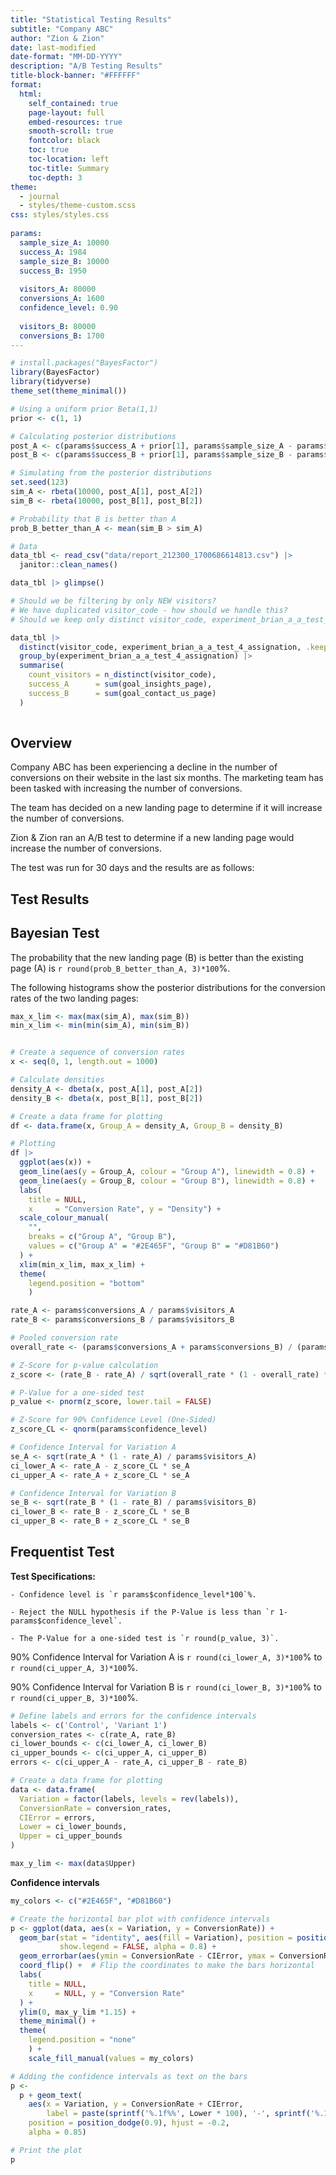 ```yaml
---
title: "Statistical Testing Results"
subtitle: "Company ABC"
author: "Zion & Zion"
date: last-modified
date-format: "MM-DD-YYYY"
description: "A/B Testing Results"
title-block-banner: "#FFFFFF"
format: 
  html:
    self_contained: true
    page-layout: full
    embed-resources: true
    smooth-scroll: true
    fontcolor: black
    toc: true
    toc-location: left
    toc-title: Summary
    toc-depth: 3
theme:
  - journal
  - styles/theme-custom.scss
css: styles/styles.css
  
params:
  sample_size_A: 10000
  success_A: 1984
  sample_size_B: 10000
  success_B: 1950
  
  visitors_A: 80000
  conversions_A: 1600
  confidence_level: 0.90
  
  visitors_B: 80000
  conversions_B: 1700
---
```


```r
# install.packages("BayesFactor")
library(BayesFactor)
library(tidyverse)
theme_set(theme_minimal())

# Using a uniform prior Beta(1,1)
prior <- c(1, 1)

# Calculating posterior distributions
post_A <- c(params$success_A + prior[1], params$sample_size_A - params$success_A + prior[2])
post_B <- c(params$success_B + prior[1], params$sample_size_B - params$success_B + prior[2])

# Simulating from the posterior distributions
set.seed(123)
sim_A <- rbeta(10000, post_A[1], post_A[2])
sim_B <- rbeta(10000, post_B[1], post_B[2])

# Probability that B is better than A
prob_B_better_than_A <- mean(sim_B > sim_A)

# Data
data_tbl <- read_csv("data/report_212300_1700686614813.csv") |> 
  janitor::clean_names() 
```

```r
data_tbl |> glimpse()

# Should we be filtering by only NEW visitors?
# We have duplicated visitor_code - how should we handle this?
# Should we keep only distinct visitor_code, experiment_brian_a_a_test_4_assignation combinations?

data_tbl |> 
  distinct(visitor_code, experiment_brian_a_a_test_4_assignation, .keep_all = TRUE) |> 
  group_by(experiment_brian_a_a_test_4_assignation) |> 
  summarise(
    count_visitors = n_distinct(visitor_code),
    success_A      = sum(goal_insights_page),
    success_B      = sum(goal_contact_us_page)
  )
  
```


## Overview

Company ABC has been experiencing a decline in the number of conversions on their website in the last six months. The marketing team has been tasked with increasing the number of conversions. 

The team has decided on a new landing page to determine if it will increase the number of conversions. 

Zion & Zion ran an A/B test to determine if a new landing page would increase the number of conversions. 

The test was run for 30 days and the results are as follows:

## Test Results

::: {.panel-tabset}

## Bayesian Test

The probability that the new landing page (B) is better than the existing page (A) is `r round(prob_B_better_than_A, 3)*100`%.

The following histograms show the posterior distributions for the conversion rates of the two landing pages:

```r
max_x_lim <- max(max(sim_A), max(sim_B))
min_x_lim <- min(min(sim_A), min(sim_B))


# Create a sequence of conversion rates
x <- seq(0, 1, length.out = 1000)

# Calculate densities
density_A <- dbeta(x, post_A[1], post_A[2])
density_B <- dbeta(x, post_B[1], post_B[2])

# Create a data frame for plotting
df <- data.frame(x, Group_A = density_A, Group_B = density_B)

# Plotting
df |>
  ggplot(aes(x)) +
  geom_line(aes(y = Group_A, colour = "Group A"), linewidth = 0.8) +
  geom_line(aes(y = Group_B, colour = "Group B"), linewidth = 0.8) +
  labs(
    title = NULL,
    x     = "Conversion Rate", y = "Density") +
  scale_colour_manual(
    "",
    breaks = c("Group A", "Group B"),
    values = c("Group A" = "#2E465F", "Group B" = "#D81B60")
  ) +
  xlim(min_x_lim, max_x_lim) +
  theme(
    legend.position = "bottom"
    )
```

```r
rate_A <- params$conversions_A / params$visitors_A
rate_B <- params$conversions_B / params$visitors_B

# Pooled conversion rate
overall_rate <- (params$conversions_A + params$conversions_B) / (params$visitors_A + params$visitors_B)

# Z-Score for p-value calculation
z_score <- (rate_B - rate_A) / sqrt(overall_rate * (1 - overall_rate) * (1/params$visitors_A + 1/params$visitors_B))

# P-Value for a one-sided test
p_value <- pnorm(z_score, lower.tail = FALSE)

# Z-Score for 90% Confidence Level (One-Sided)
z_score_CL <- qnorm(params$confidence_level)

# Confidence Interval for Variation A
se_A <- sqrt(rate_A * (1 - rate_A) / params$visitors_A)
ci_lower_A <- rate_A - z_score_CL * se_A
ci_upper_A <- rate_A + z_score_CL * se_A

# Confidence Interval for Variation B
se_B <- sqrt(rate_B * (1 - rate_B) / params$visitors_B)
ci_lower_B <- rate_B - z_score_CL * se_B
ci_upper_B <- rate_B + z_score_CL * se_B

```

## Frequentist Test

**Test Specifications:**

    - Confidence level is `r params$confidence_level*100`%.

    - Reject the NULL hypothesis if the P-Value is less than `r 1-params$confidence_level`.

    - The P-Value for a one-sided test is `r round(p_value, 3)`.

90% Confidence Interval for Variation A is `r round(ci_lower_A, 3)*100`% to `r round(ci_upper_A, 3)*100`%.

90% Confidence Interval for Variation B is `r round(ci_lower_B, 3)*100`% to `r round(ci_upper_B, 3)*100`%.

```r
# Define labels and errors for the confidence intervals
labels <- c('Control', 'Variant 1')
conversion_rates <- c(rate_A, rate_B)
ci_lower_bounds <- c(ci_lower_A, ci_lower_B)
ci_upper_bounds <- c(ci_upper_A, ci_upper_B)
errors <- c(ci_upper_A - rate_A, ci_upper_B - rate_B)

# Create a data frame for plotting
data <- data.frame(
  Variation = factor(labels, levels = rev(labels)),
  ConversionRate = conversion_rates,
  CIError = errors,
  Lower = ci_lower_bounds,
  Upper = ci_upper_bounds
)

max_y_lim <- max(data$Upper)
```

**Confidence intervals**

```r
my_colors <- c("#2E465F", "#D81B60")

# Create the horizontal bar plot with confidence intervals
p <- ggplot(data, aes(x = Variation, y = ConversionRate)) +
  geom_bar(stat = "identity", aes(fill = Variation), position = position_dodge(),
           show.legend = FALSE, alpha = 0.8) +
  geom_errorbar(aes(ymin = ConversionRate - CIError, ymax = ConversionRate + CIError), width = 0.15, alpha = 0.8) +
  coord_flip() +  # Flip the coordinates to make the bars horizontal
  labs(
    title = NULL,
    x     = NULL, y = "Conversion Rate"
  ) + 
  ylim(0, max_y_lim *1.15) +
  theme_minimal() +
  theme(
    legend.position = "none"
    ) +
    scale_fill_manual(values = my_colors)

# Adding the confidence intervals as text on the bars
p <- 
  p + geom_text(
    aes(x = Variation, y = ConversionRate + CIError,
        label = paste(sprintf('%.1f%%', Lower * 100), '-', sprintf('%.1f%%', Upper * 100))),
    position = position_dodge(0.9), hjust = -0.2,
    alpha = 0.85)

# Print the plot
p
```


:::